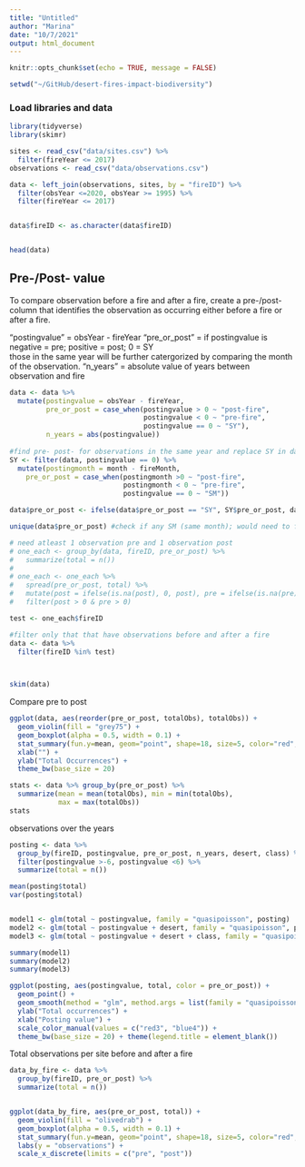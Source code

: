 ```yaml
---
title: "Untitled"
author: "Marina"
date: "10/7/2021"
output: html_document
---
```


```r
knitr::opts_chunk$set(echo = TRUE, message = FALSE)

setwd("~/GitHub/desert-fires-impact-biodiversity")

```

### Load libraries and data

```r
library(tidyverse)
library(skimr)

sites <- read_csv("data/sites.csv") %>% 
  filter(fireYear <= 2017)
observations <- read_csv("data/observations.csv")

data <- left_join(observations, sites, by = "fireID") %>% 
  filter(obsYear <=2020, obsYear >= 1995) %>% 
  filter(fireYear <= 2017)


data$fireID <- as.character(data$fireID)


head(data)

```

## Pre-/Post- value

To compare observation before a fire and after a fire, create a pre-/post- column that identifies the observation as occurring either before a fire or after a fire. 

"postingvalue" = obsYear - fireYear
"pre_or_post" = if postingvalue is negative = pre; positive = post; 0 = SY\
those in the same year will be further catergorized by comparing the month of the observation.
"n_years" = absolute value of years between observation and fire



```r
data <- data %>% 
  mutate(postingvalue = obsYear - fireYear, 
         pre_or_post = case_when(postingvalue > 0 ~ "post-fire",
                                 postingvalue < 0 ~ "pre-fire",
                                 postingvalue == 0 ~ "SY"),
         n_years = abs(postingvalue))
  
#find pre- post- for observations in the same year and replace SY in datafire with pre or post
SY <- filter(data, postingvalue == 0) %>% 
  mutate(postingmonth = month - fireMonth,
    pre_or_post = case_when(postingmonth >0 ~ "post-fire",
                            postingmonth < 0 ~ "pre-fire",
                            postingvalue == 0 ~ "SM"))

data$pre_or_post <- ifelse(data$pre_or_post == "SY", SY$pre_or_post, data$pre_or_post)

unique(data$pre_or_post) #check if any SM (same month); would need to further categorize

# need atleast 1 observation pre and 1 observation post
# one_each <- group_by(data, fireID, pre_or_post) %>% 
#   summarize(total = n())
# 
# one_each <- one_each %>% 
#   spread(pre_or_post, total) %>%
#   mutate(post = ifelse(is.na(post), 0, post), pre = ifelse(is.na(pre), 0, pre)) %>% 
#   filter(post > 0 & pre > 0)

test <- one_each$fireID

#filter only that that have observations before and after a fire
data <- data %>%
  filter(fireID %in% test)

 

```

```r
skim(data)
```

Compare pre to post

```r
ggplot(data, aes(reorder(pre_or_post, totalObs), totalObs)) +
  geom_violin(fill = "grey75") +
  geom_boxplot(alpha = 0.5, width = 0.1) + 
  stat_summary(fun.y=mean, geom="point", shape=18, size=5, color="red", fill="red") +
  xlab("") +
  ylab("Total Occurrences") +
  theme_bw(base_size = 20)

stats <- data %>% group_by(pre_or_post) %>% 
  summarize(mean = mean(totalObs), min = min(totalObs),
            max = max(totalObs))
stats


```

observations over the years

```r

posting <- data %>% 
  group_by(fireID, postingvalue, pre_or_post, n_years, desert, class) %>% 
  filter(postingvalue >-6, postingvalue <6) %>% 
  summarize(total = n())

mean(posting$total)
var(posting$total)


model1 <- glm(total ~ postingvalue, family = "quasipoisson", posting)
model2 <- glm(total ~ postingvalue + desert, family = "quasipoisson", posting)
model3 <- glm(total ~ postingvalue + desert + class, family = "quasipoisson", posting)

summary(model1)
summary(model2)
summary(model3)

ggplot(posting, aes(postingvalue, total, color = pre_or_post)) + 
  geom_point() + 
  geom_smooth(method = "glm", method.args = list(family = "quasipoisson")) +
  ylab("Total occurrences") +
  xlab("Posting value") +
  scale_color_manual(values = c("red3", "blue4")) +
  theme_bw(base_size = 20) + theme(legend.title = element_blank())

```

Total observations per site before and after a fire

```r
data_by_fire <- data %>% 
  group_by(fireID, pre_or_post) %>% 
  summarize(total = n())


ggplot(data_by_fire, aes(pre_or_post, total)) +
  geom_violin(fill = "olivedrab") +
  geom_boxplot(alpha = 0.5, width = 0.1) + 
  stat_summary(fun.y=mean, geom="point", shape=18, size=5, color="red", fill="red") +
  labs(y = "observations") +
  scale_x_discrete(limits = c("pre", "post"))

```




